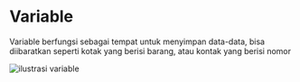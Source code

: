 # Variable

Variable berfungsi sebagai tempat untuk menyimpan data-data, bisa diibaratkan seperti kotak yang berisi barang, atau kontak yang berisi nomor

![ilustrasi variable](/img/variable.png)